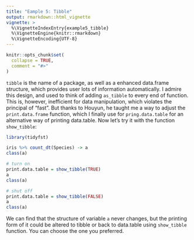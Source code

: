 ---
title: "Eample 5: Tibble"
output: rmarkdown::html_vignette
vignette: >
  %\VignetteIndexEntry{example5_tibble}
  %\VignetteEngine{knitr::rmarkdown}
  %\VignetteEncoding{UTF-8}
---

```{r, include = FALSE}
knitr::opts_chunk$set(
  collapse = TRUE,
  comment = "#>"
)
```
  `tibble` is the name of a package, as well as a enhanced data.frame structure, which provides user lots of information automatically. I admire this design, and used to think of adding `as_tibble` to every end of function. This is, however, inefficient for data manipulation, which violates the principal of "fast". But thanks to Houyun, he taught me a way to adjust the `print.data.frame` function, which I finally use for `pring.data.table` for an alternative way of printing data.table. Now let's try it with the function `show_tibble`:
```{r setup}
library(tidyfst)

iris %>% count_dt(Species) -> a
class(a)

# turn on
print.data.table = show_tibble(TRUE)
a
class(a)

# shut off
print.data.table = show_tibble(FALSE)
a
class(a)
```

  We can find that the structure of variable `a` never changes, but the printing form of it could be altered to tibble or back to data.table using `show_tibble` function. You can choose the one you preferred.
  
  
